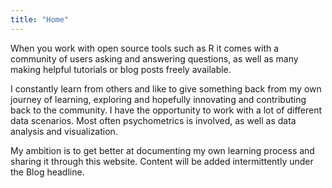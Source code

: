 ---
title: "Home"
---

When you work with open source tools such as R it comes with a community of users asking and answering questions, as well as many making helpful tutorials or blog posts freely available.

I constantly learn from others and like to give something back from my own journey of learning, exploring and hopefully innovating and contributing back to the community. I have the opportunity to work with a lot of different data scenarios. Most often psychometrics is involved, as well as data analysis and visualization. 

My ambition is to get better at documenting my own learning process and sharing it through this website. Content will be added intermittently under the Blog headline.

